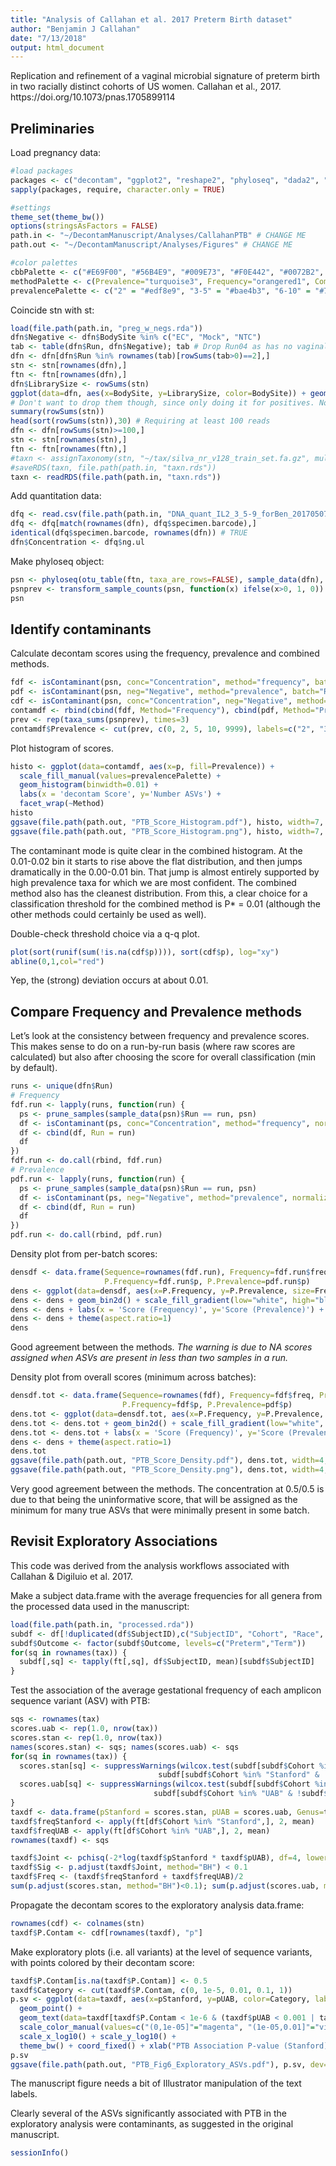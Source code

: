 ```yaml
---
title: "Analysis of Callahan et al. 2017 Preterm Birth dataset"
author: "Benjamin J Callahan"
date: "7/13/2018"
output: html_document
---
```


Replication and refinement of a vaginal microbial signature of preterm birth in two racially distinct cohorts of US women. Callahan et al., 2017. https://doi.org/10.1073/pnas.1705899114

## Preliminaries

Load pregnancy data:
```r
#load packages
packages <- c("decontam", "ggplot2", "reshape2", "phyloseq", "dada2", "gridExtra")
sapply(packages, require, character.only = TRUE)

#settings
theme_set(theme_bw())
options(stringsAsFactors = FALSE)
path.in <- "~/DecontamManuscript/Analyses/CallahanPTB" # CHANGE ME
path.out <- "~/DecontamManuscript/Analyses/Figures" # CHANGE ME

#color palettes
cbbPalette <- c("#E69F00", "#56B4E9", "#009E73", "#F0E442", "#0072B2", "#D55E00", "#CC79A7","#000000")
methodPalette <- c(Prevalence="turquoise3", Frequency="orangered1", Combined="darkorchid4")
prevalencePalette <- c("2" = "#edf8e9", "3-5" = "#bae4b3", "6-10" = "#74c476", "11+" = "#238b45")
```

Coincide stn with st:
```r
load(file.path(path.in, "preg_w_negs.rda"))
dfn$Negative <- dfn$BodySite %in% c("EC", "Mock", "NTC")
tab <- table(dfn$Run, dfn$Negative); tab # Drop Run04 as has no vaginal samples
dfn <- dfn[dfn$Run %in% rownames(tab)[rowSums(tab>0)==2],]
stn <- stn[rownames(dfn),]
ftn <- ftn[rownames(dfn),]
dfn$LibrarySize <- rowSums(stn)
ggplot(data=dfn, aes(x=BodySite, y=LibrarySize, color=BodySite)) + geom_jitter()
# Don't want to drop them though, since only doing it for positives. Not appropriate to do so in this context.
summary(rowSums(stn))
head(sort(rowSums(stn)),30) # Requiring at least 100 reads
dfn <- dfn[rowSums(stn)>=100,]
stn <- stn[rownames(stn),]
ftn <- ftn[rownames(ftn),]
#taxn <- assignTaxonomy(stn, "~/tax/silva_nr_v128_train_set.fa.gz", multithread=TRUE)
#saveRDS(taxn, file.path(path.in, "taxn.rds"))
taxn <- readRDS(file.path(path.in, "taxn.rds"))
```

Add quantitation data:
```r
dfq <- read.csv(file.path(path.in, "DNA_quant_IL2_3_5-9_forBen_20170507.csv"), header=TRUE, stringsAsFactors = FALSE)
dfq <- dfq[match(rownames(dfn), dfq$specimen.barcode),]
identical(dfq$specimen.barcode, rownames(dfn)) # TRUE
dfn$Concentration <- dfq$ng.ul
```

Make phyloseq object:
```r
psn <- phyloseq(otu_table(ftn, taxa_are_rows=FALSE), sample_data(dfn), tax_table(taxn))
psnprev <- transform_sample_counts(psn, function(x) ifelse(x>0, 1, 0))
psn
```

## Identify contaminants

Calculate decontam scores using the frequency, prevalence and combined methods.
```r
fdf <- isContaminant(psn, conc="Concentration", method="frequency", batch="Run", normalize=FALSE)
pdf <- isContaminant(psn, neg="Negative", method="prevalence", batch="Run", normalize=FALSE)
cdf <- isContaminant(psn, conc="Concentration", neg="Negative", method="combined", batch="Run", normalize=FALSE)
contamdf <- rbind(cbind(fdf, Method="Frequency"), cbind(pdf, Method="Prevalence"), cbind(cdf, Method="Combined"))
prev <- rep(taxa_sums(psnprev), times=3)
contamdf$Prevalence <- cut(prev, c(0, 2, 5, 10, 9999), labels=c("2", "3-5", "6-10", "11+"))
```

Plot histogram of scores.
```r
histo <- ggplot(data=contamdf, aes(x=p, fill=Prevalence)) + 
  scale_fill_manual(values=prevalencePalette) +
  geom_histogram(binwidth=0.01) + 
  labs(x = 'decontam Score', y='Number ASVs') + 
  facet_wrap(~Method)
histo
ggsave(file.path(path.out, "PTB_Score_Histogram.pdf"), histo, width=7, height=2.6, units="in", useDingbats=FALSE)
ggsave(file.path(path.out, "PTB_Score_Histogram.png"), histo, width=7, height=2.6, units="in")
```

The contaminant mode is quite clear in the combined histogram. At the 0.01-0.02 bin it starts to rise above the flat distribution, and then jumps dramatically in the 0.00-0.01 bin. That jump is almost entirely supported by high prevalence taxa for which we are most confident. The combined method also has the cleanest distribution. From this, a clear choice for a classification threshold for the combined method is P* = 0.01 (although the other methods could certainly be used as well).

Double-check threshold choice via a q-q plot.
```r
plot(sort(runif(sum(!is.na(cdf$p)))), sort(cdf$p), log="xy")
abline(0,1,col="red")
```

Yep, the (strong) deviation occurs at about 0.01.

## Compare Frequency and Prevalence methods

Let's look at the consistency between frequency and prevalence scores. This makes sense to do on a run-by-run basis (where raw scores are calculated) but also after choosing the score for overall classification (min by default).

```r
runs <- unique(dfn$Run)
# Frequency
fdf.run <- lapply(runs, function(run) {
  ps <- prune_samples(sample_data(psn)$Run == run, psn)
  df <- isContaminant(ps, conc="Concentration", method="frequency", normalize=FALSE)
  df <- cbind(df, Run = run)
  df
})
fdf.run <- do.call(rbind, fdf.run)
# Prevalence
pdf.run <- lapply(runs, function(run) {
  ps <- prune_samples(sample_data(psn)$Run == run, psn)
  df <- isContaminant(ps, neg="Negative", method="prevalence", normalize=FALSE)
  df <- cbind(df, Run = run)
  df
})
pdf.run <- do.call(rbind, pdf.run)
```

Density plot from per-batch scores:
```r
densdf <- data.frame(Sequence=rownames(fdf.run), Frequency=fdf.run$freq, Prevalence=fdf.run$prev, Run=fdf.run$Run,
                     P.Frequency=fdf.run$p, P.Prevalence=pdf.run$p)
dens <- ggplot(data=densdf, aes(x=P.Frequency, y=P.Prevalence, size=Frequency))
dens <- dens + geom_bin2d() + scale_fill_gradient(low="white", high="black") + theme(panel.grid=element_blank())
dens <- dens + labs(x = 'Score (Frequency)', y='Score (Prevalence)') + guides(size=FALSE)
dens <- dens + theme(aspect.ratio=1)
dens
```

Good agreement between the methods. 
*The warning is due to NA scores assigned when ASVs are present in less than two samples in a run.*

Density plot from overall scores (minimum across batches):
```r
densdf.tot <- data.frame(Sequence=rownames(fdf), Frequency=fdf$freq, Prevalence=fdf$prev,
                         P.Frequency=fdf$p, P.Prevalence=pdf$p)
dens.tot <- ggplot(data=densdf.tot, aes(x=P.Frequency, y=P.Prevalence, size=Frequency))
dens.tot <- dens.tot + geom_bin2d() + scale_fill_gradient(low="white", high="black") + theme(panel.grid=element_blank())
dens.tot <- dens.tot + labs(x = 'Score (Frequency)', y='Score (Prevalence)') + guides(size=FALSE)
dens <- dens + theme(aspect.ratio=1)
dens.tot
ggsave(file.path(path.out, "PTB_Score_Density.pdf"), dens.tot, width=4, height=2.8, units="in", useDingbats=FALSE)
ggsave(file.path(path.out, "PTB_Score_Density.png"), dens.tot, width=4, height=2.8, units="in")
```
Very good agreement between the methods. The concentration at 0.5/0.5 is due to that being the uninformative score, that will be assigned as the minimum for many true ASVs that were minimally present in some batch.

## Revisit Exploratory Associations

This code was derived from the analysis workflows associated with Callahan & Digiluio et al. 2017.

Make a subject data.frame with the average frequencies for all genera from the processed data used in the manuscript:
```r
load(file.path(path.in, "processed.rda"))
subdf <- df[!duplicated(df$SubjectID),c("SubjectID", "Cohort", "Race", "preterm", "Outcome")]
subdf$Outcome <- factor(subdf$Outcome, levels=c("Preterm","Term"))
for(sq in rownames(tax)) {
  subdf[,sq] <- tapply(ft[,sq], df$SubjectID, mean)[subdf$SubjectID]
}
```

Test the association of the average gestational frequency of each amplicon sequence variant (ASV) with PTB:
```r
sqs <- rownames(tax)
scores.uab <- rep(1.0, nrow(tax))
scores.stan <- rep(1.0, nrow(tax))
names(scores.stan) <- sqs; names(scores.uab) <- sqs
for(sq in rownames(tax)) {
  scores.stan[sq] <- suppressWarnings(wilcox.test(subdf[subdf$Cohort %in% "Stanford" & subdf$preterm, sq],
                                 subdf[subdf$Cohort %in% "Stanford" & !subdf$preterm, sq], alternative="greater")$p.value)
  scores.uab[sq] <- suppressWarnings(wilcox.test(subdf[subdf$Cohort %in% "UAB" & subdf$preterm, sq],
                                subdf[subdf$Cohort %in% "UAB" & !subdf$preterm, sq], alternative="greater")$p.value)
}
taxdf <- data.frame(pStanford = scores.stan, pUAB = scores.uab, Genus=tax[, "Genus"])
taxdf$freqStanford <- apply(ft[df$Cohort %in% "Stanford",], 2, mean)
taxdf$freqUAB <- apply(ft[df$Cohort %in% "UAB",], 2, mean)
rownames(taxdf) <- sqs

taxdf$Joint <- pchisq(-2*log(taxdf$pStanford * taxdf$pUAB), df=4, lower.tail=FALSE)
taxdf$Sig <- p.adjust(taxdf$Joint, method="BH") < 0.1
taxdf$Freq <- (taxdf$freqStanford + taxdf$freqUAB)/2
sum(p.adjust(scores.stan, method="BH")<0.1); sum(p.adjust(scores.uab, method="BH")<0.1)
```

Propagate the decontam scores to the exploratory analysis data.frame:
```r
rownames(cdf) <- colnames(stn)
taxdf$P.Contam <- cdf[rownames(taxdf), "p"]
```

Make exploratory plots (i.e. all variants) at the level of sequence variants, with points colored by their decontam score:
```r
taxdf$P.Contam[is.na(taxdf$P.Contam)] <- 0.5
taxdf$Category <- cut(taxdf$P.Contam, c(0, 1e-5, 0.01, 0.1, 1))
p.sv <- ggplot(data=taxdf, aes(x=pStanford, y=pUAB, color=Category, label=Genus)) + 
  geom_point() + 
  geom_text(data=taxdf[taxdf$P.Contam < 1e-6 & (taxdf$pUAB < 0.001 | taxdf$pStanford < 0.001),], color="magenta", vjust=-0.7) +
  scale_color_manual(values=c("(0,1e-05]"="magenta", "(1e-05,0.01]"="violetred2", "(0.01,0.1]"="grey", "(0.1,1]"="black"), name="decontam P") +
  scale_x_log10() + scale_y_log10() +
  theme_bw() + coord_fixed() + xlab("PTB Association P-value (Stanford)") + ylab("PTB Association P-value (UAB)")
p.sv
ggsave(file.path(path.out, "PTB_Fig6_Exploratory_ASVs.pdf"), p.sv, dev="pdf", width=6, height=4, units="in", useDingbats=FALSE)
```

The manuscript figure needs a bit of Illustrator manipulation of the text labels.

Clearly several of the ASVs significantly associated with PTB in the exploratory analysis were contaminants, as suggested in the original manuscript.

```r
sessionInfo()
```
